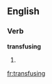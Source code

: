 ==English==

===Verb===
'''transfusing'''

# {{present participle of|[[transfuse]]}}

[[fr:transfusing]]